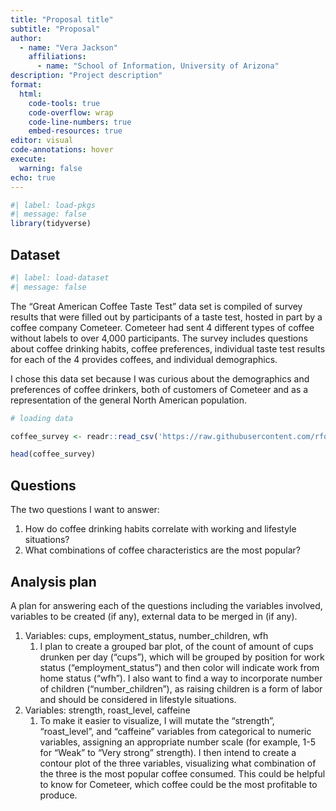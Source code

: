 ```yaml
---
title: "Proposal title"
subtitle: "Proposal"
author: 
  - name: "Vera Jackson"
    affiliations:
      - name: "School of Information, University of Arizona"
description: "Project description"
format:
  html:
    code-tools: true
    code-overflow: wrap
    code-line-numbers: true
    embed-resources: true
editor: visual
code-annotations: hover
execute:
  warning: false
echo: true
---
```


```r
#| label: load-pkgs
#| message: false
library(tidyverse)
```

## Dataset

```r
#| label: load-dataset
#| message: false
```

The "Great American Coffee Taste Test" data set is compiled of survey results that were filled out by participants of a taste test, hosted in part by a coffee company Cometeer. Cometeer had sent 4 different types of coffee without labels to over 4,000 participants. The survey includes questions about coffee drinking habits, coffee preferences, individual taste test results for each of the 4 provides coffees, and individual demographics.

I chose this data set because I was curious about the demographics and preferences of coffee drinkers, both of customers of Cometeer and as a representation of the general North American population.

```r
# loading data

coffee_survey <- readr::read_csv('https://raw.githubusercontent.com/rfordatascience/tidytuesday/master/data/2024/2024-05-14/coffee_survey.csv')

head(coffee_survey)
```

## Questions

The two questions I want to answer:

1.  How do coffee drinking habits correlate with working and lifestyle situations?
2.  What combinations of coffee characteristics are the most popular?

## Analysis plan

A plan for answering each of the questions including the variables involved, variables to be created (if any), external data to be merged in (if any).

1.  Variables: cups, employment_status, number_children, wfh
    1.  I plan to create a grouped bar plot, of the count of amount of cups drunken per day ("cups"), which will be grouped by position for work status ("employment_status") and then color will indicate work from home status ("wfh"). I also want to find a way to incorporate number of children ("number_children"), as raising children is a form of labor and should be considered in lifestyle situations.
2.  Variables: strength, roast_level, caffeine
    1.  To make it easier to visualize, I will mutate the "strength", "roast_level", and "caffeine" variables from categorical to numeric variables, assigning an appropriate number scale (for example, 1-5 for "Weak" to "Very strong" strength). I then intend to create a contour plot of the three variables, visualizing what combination of the three is the most popular coffee consumed. This could be helpful to know for Cometeer, which coffee could be the most profitable to produce.
